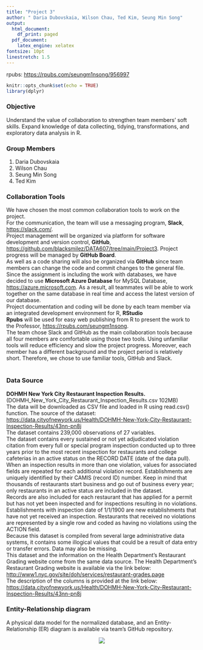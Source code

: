 ```yaml
---
title: "Project 3"
author: " Daria Dubovskaia, Wilson Chau, Ted Kim, Seung Min Song"
output:
  html_document:
    df_print: paged
  pdf_document: 
    latex_engine: xelatex
fontsize: 10pt
linestretch: 1.5
---
```

rpubs: <https://rpubs.com/seungm1nsong/956997>

```r
knitr::opts_chunk$set(echo = TRUE)
library(dplyr)
```

### Objective \
Understand the value of collaboration to strengthen team members' soft skills. Expand knowledge of data collecting, tidying, transformations, and exploratory data analysis in R. \


### Group Members 
1. Daria Dubovskaia
2. Wilson Chau
3. Seung Min Song
4. Ted Kim


### Collaboration Tools \
We have chosen the most common collaboration tools to work on the project. \
For the communication, the team will use a messaging program, **Slack**, <https://slack.com/>. \
Project management will be organized via platform for software development and version control, **GitHub**, <https://github.com/blacksmilez/DATA607/tree/main/Project3>. Project progress will be managed by **GitHub Board**.\
As well as a code sharing will also be organized via **GitHub** since team members can change the code and commit changes to the general file. \
Since the assignment is including the work with databases, we have decided to use **Microsoft Azure Database** for MySQL Database, <https://azure.microsoft.com>. As a result, all teammates will be able to work together on the same database in real time and access the latest version of our database. \
Project documentation and coding will be done by each team member via an integrated development environment for R, **RStudio**\
**Rpubs** will be used for easy web publishing from R to present the work to the Professor, <https://rpubs.com/seungm1nsong>. \
The team chose Slack and GitHub as the main collaboration tools because all four members are comfortable using those two tools. Using unfamiliar tools will reduce efficiency and slow the project progress. Moreover, each member has a different background and the project period is relatively short. Therefore, we chose to use familiar tools, GitHub and Slack.\
\

### Data Source\ 
**DOHMH New York City Restaurant Inspection Results.** \
(DOHMH_New_York_City_Restaurant_Inspection_Results.csv 102MB) \
The data will be downloaded as CSV file and loaded in R using read.csv() function. The source of the dataset: <https://data.cityofnewyork.us/Health/DOHMH-New-York-City-Restaurant-Inspection-Results/43nn-pn8j> \
The dataset contains 239,000 observations of 27 variables. \
The dataset contains every sustained or not yet adjudicated violation citation from every full or special program inspection conducted up to three years prior to the most recent inspection for restaurants and college cafeterias in an active status on the RECORD DATE (date of the data pull). When an inspection results in more than one violation, values for associated fields are repeated for each additional violation record. Establishments are uniquely identified by their CAMIS (record ID) number. Keep in mind that thousands of restaurants start business and go out of business every year; only restaurants in an active status are included in the dataset. \
Records are also included for each restaurant that has applied for a permit but has not yet been inspected and for inspections resulting in no violations. Establishments with inspection date of 1/1/1900 are new establishments that have not yet received an inspection. Restaurants that received no violations are represented by a single row and coded as having no violations using the ACTION field. \
Because this dataset is compiled from several large administrative data systems, it contains some illogical values that could be a result of data entry or transfer errors. Data may also be missing. \
This dataset and the information on the Health Department’s Restaurant Grading website come from the same data source. The Health Department’s Restaurant Grading website is available via the link below:
<http://www1.nyc.gov/site/doh/services/restaurant-grades.page> \
The description of the columns is provided at the link below:
<https://data.cityofnewyork.us/Health/DOHMH-New-York-City-Restaurant-Inspection-Results/43nn-pn8j>


### Entity-Relationship diagram \
A physical data model for the normalized database, and an Entity-Relationship (ER) diagram is available via team's GitHub repository.
<p align="center">
  <img src="https://raw.githubusercontent.com/blacksmilez/DATA607/main/Project3/erd.png">
</p>



